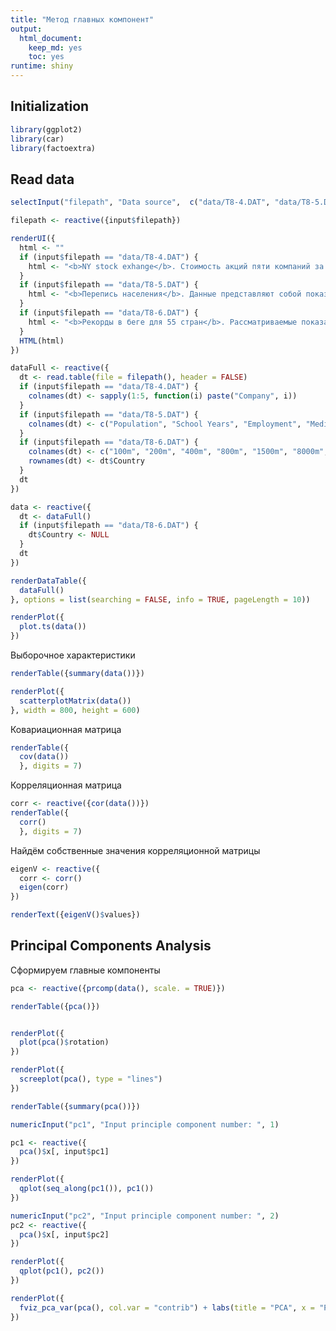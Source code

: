 ```yaml
---
title: "Метод главных компонент"
output: 
  html_document: 
    keep_md: yes
    toc: yes
runtime: shiny
---
```


## Initialization
```r
library(ggplot2)
library(car)
library(factoextra)
```


## Read data
```r
selectInput("filepath", "Data source",  c("data/T8-4.DAT", "data/T8-5.DAT", "data/T8-6.DAT", "data/T8-23.DAT"))

filepath <- reactive({input$filepath})

renderUI({
  html <- ""
  if (input$filepath == "data/T8-4.DAT") {
    html <- "<b>NY stock exhange</b>. Стоимость акций пяти компаний за единицу времени."  
  }
  if (input$filepath == "data/T8-5.DAT") {
    html <- "<b>Перепись населения</b>. Данные представляют собой показатели уровня жизни населения:<br> 1 - численность населения в тысячах человек;<br> 2 - медиана числа лет, проводённых в школе;<br> 3 - общее число занятых в тысячах человек;<br> 4 - число занятых в здравоохранении в сотнях человек;<br> 5 - стоимость домов в сотнях тысяч $<br>"
  }
  if (input$filepath == "data/T8-6.DAT") {
    html <- "<b>Рекорды в беге для 55 стран</b>. Рассматриваемые показатели:<br> 1 - рекорд в беге на 100 метров;<br> 2 - рекорд в беге на 200 метров;<br> 3 - рекорд в беге на 400 метров;<br> 5 - рекорд в беге на 800 метров;<br> 6 - рекорд в беге на 1500 метров;<br> 7 - рекорд в беге на 5000 метров;<br> 8 - рекорд в беге на 10000 метров;<br> 9 - рекорд в марафонском беге.<br>"
  }
  HTML(html)
})

dataFull <- reactive({
  dt <- read.table(file = filepath(), header = FALSE)
  if (input$filepath == "data/T8-4.DAT") {
    colnames(dt) <- sapply(1:5, function(i) paste("Company", i))
  }
  if (input$filepath == "data/T8-5.DAT") {
    colnames(dt) <- c("Population", "School Years", "Employment", "Medical Employment", "Property Cost")
  }
  if (input$filepath == "data/T8-6.DAT") {
    colnames(dt) <- c("100m", "200m", "400m", "800m", "1500m", "8000m", "10000m", "Marathon", "Country")
    rownames(dt) <- dt$Country
  }
  dt
})

data <- reactive({
  dt <- dataFull()
  if (input$filepath == "data/T8-6.DAT") {
    dt$Country <- NULL
  }
  dt
})

renderDataTable({
  dataFull()
}, options = list(searching = FALSE, info = TRUE, pageLength = 10))

renderPlot({
  plot.ts(data())
})
```

Выборочное характеристики
```r
renderTable({summary(data())})
```

```r
renderPlot({
  scatterplotMatrix(data())
}, width = 800, height = 600)
```

Ковариационная матрица
```r
renderTable({
  cov(data())
  }, digits = 7)
```

Корреляционная матрица
```r
corr <- reactive({cor(data())})
renderTable({
  corr()
  }, digits = 7)
```

Найдём собственные значения корреляционной матрицы
```r
eigenV <- reactive({
  corr <- corr()
  eigen(corr)
})

renderText({eigenV()$values})
```

## Principal Components Analysis

Сформируем главные компоненты
```r
pca <- reactive({prcomp(data(), scale. = TRUE)})

renderTable({pca()})


renderPlot({
  plot(pca()$rotation)
})

renderPlot({
  screeplot(pca(), type = "lines")
})

renderTable({summary(pca())})
```

```r
numericInput("pc1", "Input principle component number: ", 1)

pc1 <- reactive({
  pca()$x[, input$pc1]
})

renderPlot({
  qplot(seq_along(pc1()), pc1())
})

numericInput("pc2", "Input principle component number: ", 2)
pc2 <- reactive({
  pca()$x[, input$pc2]
})

renderPlot({
  qplot(pc1(), pc2())
})

renderPlot({
  fviz_pca_var(pca(), col.var = "contrib") + labs(title = "PCA", x = "PC1", y = "PC2")
})
```
